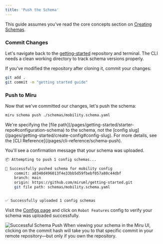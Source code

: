 ```yaml
---
title: 'Push the Schema'
---
```


This guide assumes you've read the core concepts section on 
[Creating Schemas](/pages/core-concepts/creating-schemas#uploading-a-config-schema).

### Commit Changes
Let's navigate back to the [getting-started](https://github.com/miruml/getting-started) 
repository and terminal.
 The CLI needs 
a clean working directory to track schema versions properly.

If you've modified the repository after cloning it, commit your changes:

```bash
git add .
git commit -m "getting started guide"
```

### Push to Miru
Now that we've committed our changes, let's push the schema:

```bash
miru schema push ./schemas/mobility.schema.yaml
```

<Note>
    We're specifying the [file path](/pages/getting-started/starter-repo#configuration-schema) 
    to the schema, not the [config slug](/pages/getting-started/create-config#config-slug).
    For more details, see the [CLI Reference](/pages/cli-reference/schema-push).
</Note>

You'll see a confirmation message that your schema was uploaded.

```bash
📦 Attempting to push 1 config schemas...

🏁 Successfully pushed schema for mobility config
    commit: a8340d496013f4e33bb5d59fbebf057a80c44dbf
    branch: main
    origin: https://github.com/miruml/getting-started.git
    git file path: schemas/mobility.schema.yaml


✅ Successfully uploaded 1 config schemas
```

Visit the [Configs page](https://configs.miruml.com/configs) and click on 
`Robot Features` config to verify your schema was uploaded successfully.

<Frame>
    <img 
        src="/images/getting-started/config-schemas-page.png" 
        alt="Successful Schema Push" 
    />
</Frame>

<Warning>
    When viewing your schema in the Miru UI, clicking on the commit hash will take you 
    to that specific commit in your remote repository—but only if you own the repository. 
</Warning>